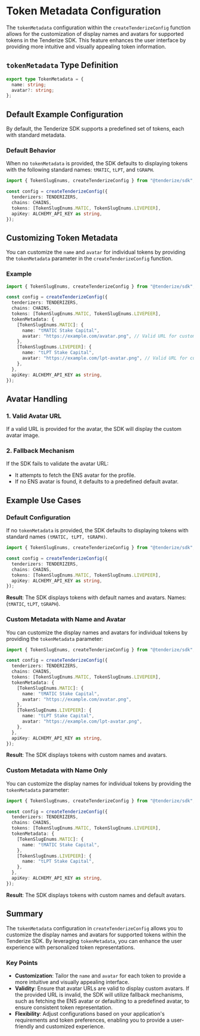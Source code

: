 # Token Metadata Configuration

The `tokenMetadata` configuration within the `createTenderizeConfig` function allows for the customization of display names and avatars for supported tokens in the Tenderize SDK. This feature enhances the user interface by providing more intuitive and visually appealing token information.

## `tokenMetadata` Type Definition

```typescript filename="TokenMetadataType" copy
export type TokenMetadata = {
  name: string;
  avatar?: string;
};
```

## Default Example Configuration

By default, the Tenderize SDK supports a predefined set of tokens, each with standard metadata.

### Default Behavior

When no `tokenMetadata` is provided, the SDK defaults to displaying tokens with the following standard names: `tMATIC`, `tLPT`, and `tGRAPH`.

```typescript filename="DefaultMetadata" copy
import { TokenSlugEnums, createTenderizeConfig } from "@tenderize/sdk";

const config = createTenderizeConfig({
  tenderizers: TENDERIZERS,
  chains: CHAINS,
  tokens: [TokenSlugEnums.MATIC, TokenSlugEnums.LIVEPEER],
  apiKey: ALCHEMY_API_KEY as string,
});
```

## Customizing Token Metadata

You can customize the `name` and `avatar` for individual tokens by providing the `tokenMetadata` parameter in the `createTenderizeConfig` function.

### Example

```typescript filename="CustomMetadata" copy
import { TokenSlugEnums, createTenderizeConfig } from "@tenderize/sdk";

const config = createTenderizeConfig({
  tenderizers: TENDERIZERS,
  chains: CHAINS,
  tokens: [TokenSlugEnums.MATIC, TokenSlugEnums.LIVEPEER],
  tokenMetadata: {
    [TokenSlugEnums.MATIC]: {
      name: "tMATIC Stake Capital",
      avatar: "https://example.com/avatar.png", // Valid URL for custom avatar
    },
    [TokenSlugEnums.LIVEPEER]: {
      name: "tLPT Stake Capital",
      avatar: "https://example.com/lpt-avatar.png", // Valid URL for custom avatar
    },
  },
  apiKey: ALCHEMY_API_KEY as string,
});
```

## Avatar Handling

### 1. Valid Avatar URL

If a valid URL is provided for the avatar, the SDK will display the custom avatar image.

### 2. Fallback Mechanism

If the SDK fails to validate the avatar URL:

- It attempts to fetch the ENS avatar for the profile.
- If no ENS avatar is found, it defaults to a predefined default avatar.

## Example Use Cases

### Default Configuration

If no `tokenMetadata` is provided, the SDK defaults to displaying tokens with standard names `(tMATIC, tLPT, tGRAPH)`.

```typescript filename="DefaultMetadata" copy
import { TokenSlugEnums, createTenderizeConfig } from "@tenderize/sdk";

const config = createTenderizeConfig({
  tenderizers: TENDERIZERS,
  chains: CHAINS,
  tokens: [TokenSlugEnums.MATIC, TokenSlugEnums.LIVEPEER],
  apiKey: ALCHEMY_API_KEY as string,
});
```

**Result**: The SDK displays tokens with default names and avatars. Names: (`tMATIC`, `tLPT`, `tGRAPH`).

### Custom Metadata with Name and Avatar

You can customize the display names and avatars for individual tokens by providing the `tokenMetadata` parameter:

```typescript filename="CustomMetadata" copy
import { TokenSlugEnums, createTenderizeConfig } from "@tenderize/sdk";

const config = createTenderizeConfig({
  tenderizers: TENDERIZERS,
  chains: CHAINS,
  tokens: [TokenSlugEnums.MATIC, TokenSlugEnums.LIVEPEER],
  tokenMetadata: {
    [TokenSlugEnums.MATIC]: {
      name: "tMATIC Stake Capital",
      avatar: "https://example.com/avatar.png",
    },
    [TokenSlugEnums.LIVEPEER]: {
      name: "tLPT Stake Capital",
      avatar: "https://example.com/lpt-avatar.png",
    },
  },
  apiKey: ALCHEMY_API_KEY as string,
});
```

**Result**: The SDK displays tokens with custom names and avatars.

### Custom Metadata with Name Only

You can customize the display names for individual tokens by providing the `tokenMetadata` parameter:

```typescript filename="CustomMetadataName" copy
import { TokenSlugEnums, createTenderizeConfig } from "@tenderize/sdk";

const config = createTenderizeConfig({
  tenderizers: TENDERIZERS,
  chains: CHAINS,
  tokens: [TokenSlugEnums.MATIC, TokenSlugEnums.LIVEPEER],
  tokenMetadata: {
    [TokenSlugEnums.MATIC]: {
      name: "tMATIC Stake Capital",
    },
    [TokenSlugEnums.LIVEPEER]: {
      name: "tLPT Stake Capital",
    },
  },
  apiKey: ALCHEMY_API_KEY as string,
});
```

**Result**: The SDK displays tokens with custom names and default avatars.

## Summary

The `tokenMetadata` configuration in `createTenderizeConfig` allows you to customize the display names and avatars for supported tokens within the Tenderize SDK. By leveraging `tokenMetadata`, you can enhance the user experience with personalized token representations.

### Key Points

- **Customization**: Tailor the `name` and `avatar` for each token to provide a more intuitive and visually appealing interface.
- **Validity**: Ensure that avatar URLs are valid to display custom avatars. If the provided URL is invalid, the SDK will utilize fallback mechanisms, such as fetching the ENS avatar or defaulting to a predefined avatar, to ensure consistent token representation.
- **Flexibility**: Adjust configurations based on your application's requirements and token preferences, enabling you to provide a user-friendly and customized experience.
